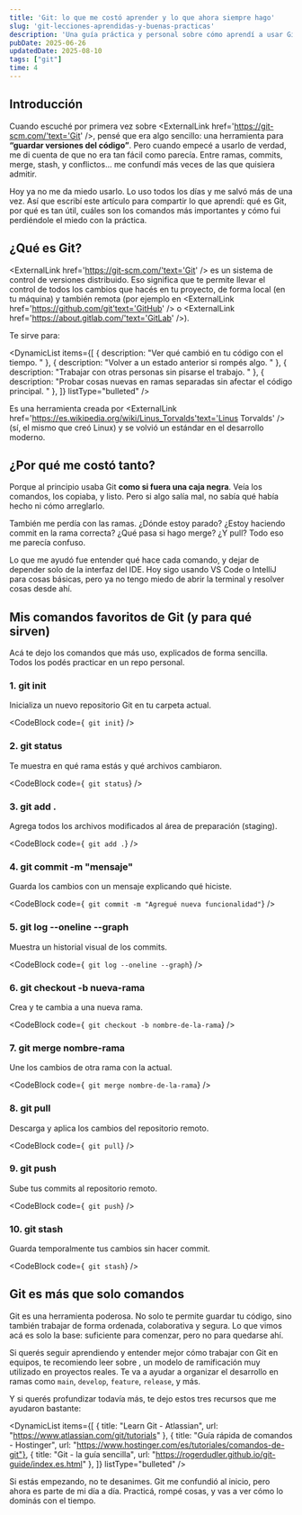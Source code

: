 ```yaml
---
title: 'Git: lo que me costó aprender y lo que ahora siempre hago'
slug: 'git-lecciones-aprendidas-y-buenas-practicas'
description: 'Una guía práctica y personal sobre cómo aprendí a usar Git, los errores que cometí al inicio y los comandos que más me sirven hoy en día.'
pubDate: 2025-06-26
updatedDate: 2025-08-10
tags: ["git"]
time: 4
---
```


## Introducción

Cuando escuché por primera vez sobre <ExternalLink href='https://git-scm.com/'text='Git' />, pensé que era algo sencillo: una herramienta para **“guardar versiones del código”**. Pero cuando empecé a usarlo de verdad, me di cuenta de que no era tan fácil como parecía. Entre ramas, commits, merge, stash, y conflictos... me confundí más veces de las que quisiera admitir.

Hoy ya no me da miedo usarlo. Lo uso todos los días y me salvó más de una vez. Así que escribí este artículo para compartir lo que aprendí: qué es Git, por qué es tan útil, cuáles son los comandos más importantes y cómo fui perdiéndole el miedo con la práctica.

## ¿Qué es Git?

<ExternalLink href='https://git-scm.com/'text='Git' /> es un sistema de control de versiones distribuido. Eso significa que te permite llevar el control de todos los cambios que hacés en tu proyecto, de forma local (en tu máquina) y también remota (por ejemplo en <ExternalLink href='https://github.com/git'text='GitHub' /> o <ExternalLink href='https://about.gitlab.com/'text='GitLab' />).

Te sirve para:

<DynamicList
  items={[
    { description: "Ver qué cambió en tu código con el tiempo. " },
    { description: "Volver a un estado anterior si rompés algo. " },
    { description: "Trabajar con otras personas sin pisarse el trabajo. " },
    { description: "Probar cosas nuevas en ramas separadas sin afectar el código principal. " },
  ]}
  listType="bulleted"
/>  

Es una herramienta creada por <ExternalLink href='https://es.wikipedia.org/wiki/Linus_Torvalds'text='Linus Torvalds' /> (sí, el mismo que creó Linux) y se volvió un estándar en el desarrollo moderno.

## ¿Por qué me costó tanto?

Porque al principio usaba Git **como si fuera una caja negra**. Veía los comandos, los copiaba, y listo. Pero si algo salía mal, no sabía qué había hecho ni cómo arreglarlo.

También me perdía con las ramas. ¿Dónde estoy parado? ¿Estoy haciendo commit en la rama correcta? ¿Qué pasa si hago merge? ¿Y pull? Todo eso me parecía confuso.

Lo que me ayudó fue entender qué hace cada comando, y dejar de depender solo de la interfaz del IDE. Hoy sigo usando VS Code o IntelliJ para cosas básicas, pero ya no tengo miedo de abrir la terminal y resolver cosas desde ahí.


## Mis comandos favoritos de Git (y para qué sirven)

Acá te dejo los comandos que más uso, explicados de forma sencilla. Todos los podés practicar en un repo personal.

### 1. **git init**  
Inicializa un nuevo repositorio Git en tu carpeta actual.

<CodeBlock code={`
git init`} />

### 2. **git status**  
Te muestra en qué rama estás y qué archivos cambiaron.

<CodeBlock code={`
git status`} />

### 3. **git add .**  
Agrega todos los archivos modificados al área de preparación (staging).

<CodeBlock code={`
git add .`} />

### 4. **git commit -m "mensaje"**  
Guarda los cambios con un mensaje explicando qué hiciste.

<CodeBlock code={`
git commit -m "Agregué nueva funcionalidad"`} />

### 5. **git log --oneline --graph**  
Muestra un historial visual de los commits.

<CodeBlock code={`
git log --oneline --graph`} />

### 6. **git checkout -b nueva-rama**  
Crea y te cambia a una nueva rama.

<CodeBlock code={`
git checkout -b nombre-de-la-rama`} />

### 7. **git merge nombre-rama**  
Une los cambios de otra rama con la actual.

<CodeBlock code={`
git merge nombre-de-la-rama`} />

### 8. **git pull**  
Descarga y aplica los cambios del repositorio remoto.

<CodeBlock code={`
git pull`} />

### 9. **git push**  
Sube tus commits al repositorio remoto.

<CodeBlock code={`
git push`} />

### 10. **git stash**  
Guarda temporalmente tus cambios sin hacer commit.

<CodeBlock code={`
git stash`} />

##  Git es más que solo comandos
Git es una herramienta poderosa. No solo te permite guardar tu código, sino también trabajar de forma ordenada, colaborativa y segura.
Lo que vimos acá es solo la base: suficiente para comenzar, pero no para quedarse ahí.

Si querés seguir aprendiendo y entender mejor cómo trabajar con Git en equipos, te recomiendo leer sobre <ExternalLink href='https://www.atlassian.com/es/git/tutorials/comparing-workflows/gitflow-workflow' text='Git Flow' />, un modelo de ramificación muy utilizado en proyectos reales. Te va a ayudar a organizar el desarrollo en ramas como `main`, `develop`, `feature`, `release`, y más.

Y si querés profundizar todavía más, te dejo estos tres recursos que me ayudaron bastante:

<DynamicList
  items={[
    { title: "Learn Git - Atlassian",  url: "https://www.atlassian.com/git/tutorials" },
    { title: "Guía rápida de comandos - Hostinger", url: "https://www.hostinger.com/es/tutoriales/comandos-de-git"},
    { title: "Git - la guía sencilla", url: "https://rogerdudler.github.io/git-guide/index.es.html" },
  ]}
  listType="bulleted"
/>  

Si estás empezando, no te desanimes. Git me confundió al inicio, pero ahora es parte de mi día a día. Practicá, rompé cosas, y vas a ver cómo lo dominás con el tiempo.
